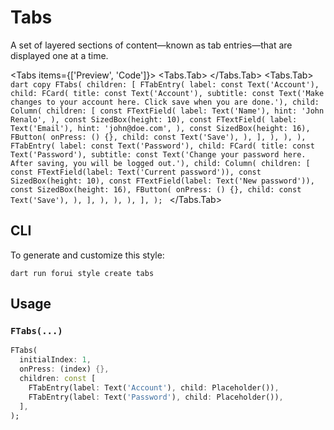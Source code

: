 
# Tabs

A set of layered sections of content—known as tab entries—that are displayed one at a time.

<LinkBadgeGroup>
    <LinkBadge label="API Reference" href="https://pub.dev/documentation/forui/latest/forui.widgets.tabs/"/>
</LinkBadgeGroup>

<Tabs items={['Preview', 'Code']}>
  <Tabs.Tab>
    <Widget name='tabs' query={{}} height={500}/>
  </Tabs.Tab>
  <Tabs.Tab>
    ```dart copy
    FTabs(
      children: [
        FTabEntry(
          label: const Text('Account'),
          child: FCard(
            title: const Text('Account'),
            subtitle: const Text('Make changes to your account here. Click save when you are done.'),
            child: Column(
              children: [
                const FTextField(
                  label: Text('Name'),
                  hint: 'John Renalo',
                ),
                const SizedBox(height: 10),
                const FTextField(
                  label: Text('Email'),
                  hint: 'john@doe.com',
                ),
                const SizedBox(height: 16),
                FButton(
                  onPress: () {},
                  child: const Text('Save'),
                ),
              ],
            ),
          ),
        ),
        FTabEntry(
          label: const Text('Password'),
          child: FCard(
            title: const Text('Password'),
            subtitle: const Text('Change your password here. After saving, you will be logged out.'),
            child: Column(
              children: [
                const FTextField(label: Text('Current password')),
                const SizedBox(height: 10),
                const FTextField(label: Text('New password')),
                const SizedBox(height: 16),
                FButton(
                  onPress: () {},
                  child: const Text('Save'),
                ),
              ],
            ),
          ),
        ),
      ],
    );
    ```
  </Tabs.Tab>
</Tabs>

## CLI

To generate and customize this style:

```shell copy
dart run forui style create tabs 
```

## Usage

### `FTabs(...)`

```dart copy
FTabs(
  initialIndex: 1,
  onPress: (index) {},
  children: const [
    FTabEntry(label: Text('Account'), child: Placeholder()),
    FTabEntry(label: Text('Password'), child: Placeholder()),
  ],
);
```
